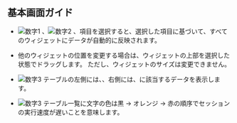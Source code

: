 ## 基本画面ガイド

<ProdImg img='db-compare-count-trend.png' desc='カウント推移' />

- ![数字1](/img/number-01.png) <Cmdname sid="TTL06202" className="uitext" />、![数字2](/img/number-02.png) <Cmdname sid="TTL06203" className="uitext" />、<Cmdname sid="instance" className="uitext" />項目を選択すると、選択した項目に基づいて、すべてのウィジェットにデータが自動的に反映されます。

- 他のウィジェットの位置を変更する場合は、ウィジェットの上部を選択した状態でドラッグします。 ただし、ウィジェットのサイズは変更できません。

- ![数字3](/img/number-03.png) <Cmdname sid="active_sessions" className="uitext" />テーブルの左側には、<Cmdname sid="TTL06202" className="uitext" />、右側には、<Cmdname sid="TTL06203" className="uitext" />に該当するデータを表示します。

- ![数字3](/img/number-03.png) <Cmdname sid="active_sessions" className="uitext" />テーブル一覧に文字の色は黒 → <span class='slow'>オレンジ</span> → <span class='vslow'>赤</span>の順序でセッションの実行速度が遅いことを意味します。
